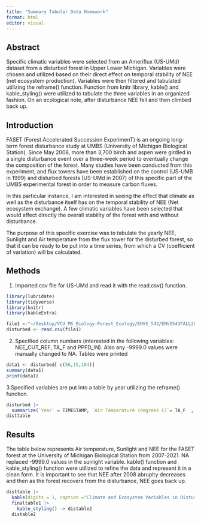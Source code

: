 ```yaml
---
title: "Summary Tabular Data Homework"
format: html
editor: visual
---
```


## Abstract

Specific climatic variables were selected from an Ameriflux (US-UMd) dataset from a disturbed forest in Upper Lower Michigan. Variables were chosen and utilized based on their direct effect on temporal stability of NEE (net ecosystem production). Variables were then filtered and tabulated utilizing the reframe() function. Function from knitr library, kable() and kable_styling() were utilized to tabulate the three variables in an organized fashion. On an ecological note, after disturbance NEE fell and then climbed back up.

## Introduction

FASET (Forest Accelerated Succession ExperimenT) is an ongoing long-term forest disturbance study at UMBS (University of Michigan Biological Station). Since May 2008, more than 3,700 birch and aspen were girdled in a single disturbance event over a three-week period to eventually change the composition of the forest. Many studies have been conducted from this experiment, and flux towers have been established on the control (US-UMB in 1999) and disturbed forests (US-UMd in 2007) of this specific part of the UMBS experimental forest in order to measure carbon fluxes.

In this particular instance, I am interested in seeing the effect that climate as well as the disturbance itself has on the temporal stability of NEE (Net ecosystem exchange). A few climatic variables have been selected that would affect directly the overall stability of the forest with and without disturbance.

The purpose of this specific exercise was to tabulate the yearly NEE, Sunlight and Air temperature from the flux tower for the disturbed forest, so that it can be ready to be put into a time series, from which a CV (coefficient of variation) will be calculated.

## Methods

1.  Imported csv file for US-UMd and read it with the read.csv() function.

```r
library(lubridate)
library(tidyverse)
library(knitr)
library(kableExtra)

file1 <-"~/Desktop/VCU_MS_Biology:Forest_Ecology/ENVS_543/ENVS543FALL2024/docs/AMF_US-UMd_FLUXNET_FULLSET_YY_2007-2021_3-5.csv"
disturbed <- read.csv(file1)
```

2.  Specified column numbers (interested in the following variables: NEE_CUT_REF, TA_F and PPFD_IN). Also any -9999.0 values were manually changed to NA. Tables were printed

```r
data1 <- disturbed[ c(56,15,104)]
summary(data1) 
print(data1)
```

3.Specified variables are put into a table by year utilizing the reframe() function.

```r
disturbed |>
  summarize(`Year` = TIMESTAMP, `Air Temperature (degrees C)`= TA_F  , `Sunlight (umolphoton/m^2/s)`= PPFD_IN, `Net Ecosystem Exchange (gC/m^2/yr`= NEE_CUT_REF ) -> disttable
disttable
```

## Results

The table below represents Air temperature, Sunlight and NEE for the FASET forest at the University of Michigan Biological Station from 2007-2021. NA replaced -9999.0 values in the sunlight variable. kable() function and kable_styling() function were utilized to refine the data and represent it in a clean form. It is important to see that NEE after 2008 abruplty decreases and then as the forest recovers from the disturbance, NEE goes back up.

```r
disttable |>
  kable(digits = 1, caption ="Climate and Ecosystem Variables in Disturbed Forest") -> finaltable1
  finaltable1 |>
    kable_styling() -> distable2
  distable2
```

